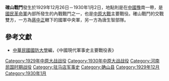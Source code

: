 {{Infobox Military Conflict|
campaign=|
image=|
caption=|
conflict=確山戰鬥|
date=1929年12月26日－1930年1月2日|
place=[[中國|中國]]豫南|
result=雙方對峙並發生激戰|
combatant1=國民革命軍中央軍二路|
combatant2=[[唐生智|唐生智]]| 
commander1=[[劉峙|劉峙]]、[[蔣鼐文|蔣鼐文]]、[[夏斗寅|夏斗寅]] |
commander2=唐生智、[[劉興|劉興]]、[[龔浩|龔浩]]|
strength1=|
strength2=|
casualties1=|
casualties2=|
}}

'''確山戰鬥'''發生於1929年12月26日－1930年1月2日，地點則是在[[中國|中國]][[河南省|豫]]南一帶，是[[國民革命軍|國民革命軍]]內部所發生的內戰戰鬥之一，也是[[中原大戰|中原大戰]]主要戰役。確山戰鬥的交戰雙方，一方為[[蔣中正|蔣中正]]轄下的國軍中央軍，另一方為唐生智部隊。

==參考文獻==
*[[中華民國|中華民國]][[國防大學_(臺灣)|國防大學]]編，《中國現代軍事史主要戰役表》

{{中原大戰}}

[[Category:1929年中原大战战役|Category:1929年中原大战战役]]
[[Category:1930年中原大战战役|Category:1930年中原大战战役]]
[[Category:河南民国时期战役|Category:河南民国时期战役]]
[[Category:驻马店军事史|Category:驻马店军事史]]
[[Category:确山县|Category:确山县]]
[[Category:1929年12月|Category:1929年12月]]
[[Category:1930年1月|Category:1930年1月]]
{{War-stub}}